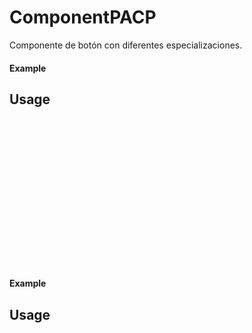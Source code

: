 
<Meta of={ComponentPACP} title="ComponentPACP" />

# ComponentPACP

Componente de botón con diferentes especializaciones.

#### Example

<Canvas of={ComponentPACP.Primary} />

## Usage

```ts
import { ComponentPACP } from 'milibreria';

function Example() {
  return (
    <ComponentPACP
      text="Enviar"
      txtcolor='white'
      bgcolor='black'
      height='100px' // Puedes ajustar la altura
      width='200px'  // Puedes ajustar el ancho
      disabled={false}
    />
  );
}

export default Example;
``` 

#### Example

<Canvas of={ComponentPACP.Secondary} />

## Usage

```ts
import {ComponentPACP} from 'milibreria';

function Example() {
  return (
    <ComponentPACP
      text="Limpiar"
      txtcolor='blue'
      bgcolor='pink'
      height='100px' // Puedes ajustar la altura
      width='200px'  // Puedes ajustar el ancho
      disabled={false}
    />
  );
}
export default Example;